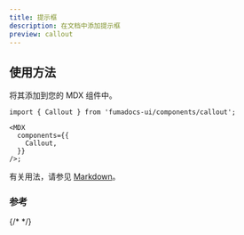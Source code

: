 ```yaml
---
title: 提示框
description: 在文档中添加提示框
preview: callout
---
```


## 使用方法

将其添加到您的 MDX 组件中。

```tsx
import { Callout } from 'fumadocs-ui/components/callout';

<MDX
  components={{
    Callout,
  }}
/>;
```

有关用法，请参见 [Markdown](/docs/markdown#callouts)。

### 参考

{/* <AutoTypeTable path="./content/docs/props.ts" name="CalloutProps" /> */} 